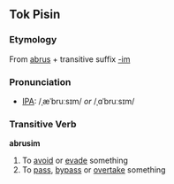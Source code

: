 ==Tok Pisin==
===Etymology===
From [[abrus]] + transitive suffix [[-im]]

===Pronunciation===
* [[Wiktionary:Pronunciation_key|IPA]]: /ˌæˈbruːsɪm/ ''or'' /ˌɑˈbruːsɪm/

===Transitive Verb===
'''abrusim'''
# To [[avoid]] or [[evade]] something
# To [[pass]], [[bypass]] or [[overtake]] something